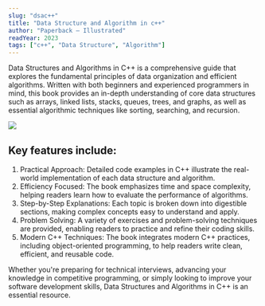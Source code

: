 ```yaml
---
slug: "dsac++"
title: "Data Structure and Algorithm in c++"
author: "Paperback – Illustrated"
readYear: 2023
tags: ["c++", "Data Structure", "Algorithm"]
---
```


Data Structures and Algorithms in C++ is a comprehensive guide that explores the fundamental principles of data organization and efficient algorithms. Written with both beginners and experienced programmers in mind, this book provides an in-depth understanding of core data structures such as arrays,
linked lists, stacks, queues, trees, and graphs, as well as essential algorithmic techniques like sorting, searching, and recursion.

![](https://raw.githubusercontent.com/MahmoudAbdullahAnani/New-Portfolio/refs/heads/mainhttps://raw.githubusercontent.com/MahmoudAbdullahAnani/New-Portfolio/refs/heads/main/public/projects/dsac%2B%2B.jpg)

## Key features include:

1. Practical Approach: Detailed code examples in C++ illustrate the real-world implementation of each data structure and algorithm.
2. Efficiency Focused: The book emphasizes time and space complexity, helping readers learn how to evaluate the performance of algorithms.
3. Step-by-Step Explanations: Each topic is broken down into digestible sections, making complex concepts easy to understand and apply.
4. Problem Solving: A variety of exercises and problem-solving techniques are provided, enabling readers to practice and refine their coding skills.
5. Modern C++ Techniques: The book integrates modern C++ practices, including object-oriented programming, to help readers write clean, efficient, and reusable code.

Whether you're preparing for technical interviews, advancing your knowledge in competitive programming, or simply looking to improve your software development skills, Data Structures and Algorithms in C++ is an essential resource.
